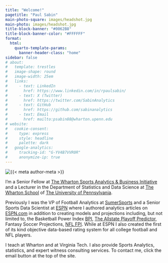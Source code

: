 ```yaml
---
title: "Welcome!"
pagetitle: "Paul Sabin"
main-photo-square: images/headshot.jpg
main-photo: images/headshot.jpg
title-block-banner: "#0062B8"
title-block-banner-color: "#FFFFFF"
format:
  html:
    quarto-template-params:
      banner-header-class: "home"
sidebar: false
# about: 
#   template: trestles
#   image-shape: round
#   image-width: 25em
#   links:
#     - text: LinkedIn
#       href: https://www.linkedin.com/in/rpaulsabin/
#     - text: X (Twitter)
#       href: https://twitter.com/SabinAnalytics
#     - text: GitHub
#       href: https://github.com/sabinanalytics
#     - text: Email
#       href: mailto:psabin88@wharton.upenn.edu
# website:
#   cookie-consent:
#     type: express
#     style: headline
#     palette: dark
#   google-analytics:
#     tracking-id: "G-YV4B7VVR0R"
#     anonymize-ip: true
---
```


::: grid
::: {.g-col-12 .g-col-sm-4}
```{=html}
<div class="grid" style="--bs-columns: 5; row-gap: 0;">
  <div class="g-col-1 g-col-sm-0"></div>
  <div class="g-col-3 g-col-sm-5">
    <picture>
      <source media="(max-width: 576px)" srcset="{{< meta main-photo-square >}}">
      <source media="(min-width: 576px)" srcset="{{< meta main-photo >}}">
      <img class="img-fluid" src="{{< meta main-photo >}}" alt="{{< meta author-meta >}}">
    </picture>
  </div>
  <div class="g-col-1 g-col-sm-0"></div>
</div>
```
:::

::: {.g-col-12 .g-col-sm-8}
I'm a Senior Fellow at [The Wharton Sports Analytics & Business Initiative](https://wsb.wharton.upenn.edu/) and a Lecturer in the Department of Statistics and Data Science at [The Wharton School](https://www.wharton.upenn.edu/) of [The University of Pennsylvania](https://www.upenn.edu/).

Previously I was the VP of Football Analytics at [SumerSports](sumersports.com) and a Senior Sports Data Scientist at [ESPN](https://www.espn.com/analytics/) where I authored analytics articles on [ESPN.com](espn.com) in addition to creating models and projections including, but not limited to, the Basketball Power Index [BPI](espn.com/bpi), [The Allstate Playoff Predictor](https://www.espn.com/espn/feature/story/_/page/cfbplayoffpredictor/cfb-playoff-predictor), Fantasy Soccer Projections, [NFL FPI](https://www.espn.com/nfl/fpi). While at ESPN I also created the first of its kind objective data-based rating system for all college football and NFL players.

I teach at Wharton and at Virginia Tech. I also provide Sports Analytics, statistics, and expert witness consulting services. To contact me, click the email button at the top of the site.
:::
:::
